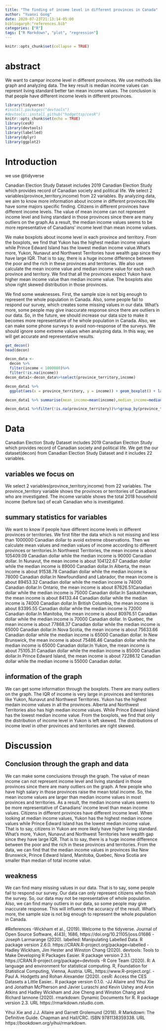 ```yaml
---
title: "The finding of income level in different provinces in Canada"
author: "Yuanxi Gong"
date: 2020-07-23T21:13:14-05:00
bibliogarph:"references.bib"
categories: ["R"]
tags: ["R Markdown", "plot", "regression"]
---
```


```r
knitr::opts_chunk$set(collapse = TRUE)
```

# abstract
We want to campar income level in different provinces. We use methods like graph and analyzing data. The key result is median income values can represnt living standard better tan mean income values. The conclusion is that people have different income levels in different provinces.


```r
library(tidyverse)
#install.packages("devtools")
#devtools::install_github("hodgettsp/cesR")
knitr::opts_chunk$set(echo = TRUE)
library(cesR)
library(devtools)
library(labelled)
library(dplyr)
library(ggplot2)
```

# Introduction

we use @tidyverse

Canadian Election Study Dataset includes 2019 Canadian Election Study which provides record of Canadian society and political life. We select 2 variables(province_territory,income) from 22 variables. By analyzing data, we aim to know more information about income in different provinces.We have some majors specific finding. Citizens in different provinces have different income levels. The value of mean income can not represent income level and living standard in those provinces since there are many outliers on the graph.As a result, the median income values seems to be more representative of Canadians' income level than mean income values. 

We make boxplots about income level in each province and territory. From the boxplots, we find that Yukon has the highest median income values while Prince Edward Island has the lowest median income value.What's more, Yukon, Nunavut and Northwest Territories have wealth gap since they have large IQR. That is to say, there is a huge income difference between the poor and the rich in these provinces and territories. We also use calculate the mean income value and median income value for each each province and territory. We find that all the provinces expect Yukon have higher mean income value than  median income value. The boxplots also show right skewed distribution in those provinces.

We find some weaknesses. First, the sample size is not big enough to represent the whole population in Canada. Also, some people fail to respond our survey, which creates some missing values in our data. What's more, some people may give inaccurate response since there are outliers in our data. So, in the future, we should increase our data size to make it becomes more representative of he whole population in Canada. Also, we can make some phone surveys to avoid non-response of the surveys. We should ignore some extreme values when analyzing data. In this way, we will get accurate and representative results.

```r
get_decon()
head(decon) 
```
```r
decon_data <- 
  decon %>% 
  filter(income < 1000000)%>% 
  filter(!is.na(income))
decon_data1<-decon_data%>%select(province_territory,income)

decon_data1 %>% 
  ggplot(aes(x = province_territory, y = income)) + geom_boxplot() + labs(title="Boxplots of income level in different provinces", x ="province", y = "Income ($)") + coord_flip()
```


```r
decon_data1 %>% summarise(mean_income=mean(income),median_income=median(income),sd_income=sd(income))

decon_data1 %>%filter(!is.na(province_territory))%>%group_by(province_territory)%>%summarise(mean_income=mean(income),median_income=median(income))%>%arrange(desc(mean_income))
```

# Data
Canadian Election Study Dataset includes 2019 Canadian Election Study which provides record of Canadian society and political life. We get the our dataset(decon) from Canadian Election Study Dataset and it includes 22 variables.

## variables we focus on

We select 2 variables(province_territory,income) from 22 variables. The province_territory variable shows the provinces or territories of Canadians who are investigated. The income variable shows the total 2018 household income (before tax) of ecah Canadian who is investigated. 

## summary statistics for variables

We want to know if people have different income levels in different provinces or territories. We first filter the data which is not missing and less than 1000000 Canadian dollar to avoid extreme observations. Then we calculate mean values and median values of income according to different provinces or territories.In Northwest Territories, the mean income is about 105409.09 Canadian dollar while the median income is 90000 Canadian dollar. In Nunavut, the mean income is about 104122.67 Canadian dollar while the median income is 89000 Canadian dollar.In Alberta, the mean income is about 91538.78	Canadian dollar while the median income is 78000 Canadian dollar.In Newfoundland and Labrador, the mean income is about 89453.32	Canadian dollar while the median income is 74000 Canadian dollar.In Ontario, the mean income is about 87626.51Canadian dollar while the median income is 75000 Canadian dollar.In Saskatchewan, the mean income is about 84133.44 Canadian dollar while the median income is 74000 Canadian dollar.In British Columbia, the mean income is about 83395.55	Canadian dollar while the median income is 72000 Canadian dollar.In Manitoba, the mean income is about 80976.51	Canadian dollar while the median income is 70000 Canadian dollar. In Quebec, the mean income is about 77868.37	Canadian dollar while the median income is 65000 Canadian dollar.In Nova Scotia, the mean income is about 75633.66 Canadian dollar while the median income is 65000 Canadian dollar. In New Brunswick, the mean income is about 75486.46 Canadian dollar while the median income is 65000 Canadian dollar.In Yukon, the mean income is about 75105.31 Canadian dollar while the median income is 85000 Canadian dollar.In Prince Edward Island, the mean income is about 72286.12 Canadian dollar while the median income is 55000 Canadian dollar.


## information of the graph
We can get some information through the boxplots. There are many outliers on the graph. The IQR of income is very large in provinces and territories like Yukon, Nunavut and Northwest Territories. Yukon has the highest medain income values in all the provinces. Alberta and Northwest Territories also has high median income values. While Prince Edward Island has the lowest median income value. From the boxplots, we find that only the distribution of income level in Yukon is left skewed. The distributions of income level in other provinces and territories are right skewed.

# Discussion

## Conclusion through the graph and data
We can make some conclusions through the graph. The value of mean income can not represent income level and living standard in those provinces since there are many outliers on the graph. A few people who have high salary in those provinces raise the mean total income. So, the mean income values are larger than median income values in most provinces and territories. As a result, the median income values seems to be more representative of Canadians' income level than mean income values. Citizens in different provinces have different income level. When looking at median income values, Yukon has the highest median income values while Prince Edward Island has the lowest median income value. That is to say, citizens in Yukon are more likely have higher living standard. What's more, Yukon, Nunavut and Northwest Territories have wealth gap since they have large IQR. That is to say, there is a huge income difference between the poor and the rich in these provinces and territories. From the data, we can find that the median income values in provinces like New Brunswick, Prince Edward Island, Manitoba, Quebec, Nova Scotia are smaller than median of total income value.

## weakness 
We can find many missing values in our data. That is to say, some people fail to respond our survey. Our data can only represent citizens who finish the survey. So, our data may not be representative of whole population. Also, we can find many outliers in our data, so some people may give inaccurate response. This will influence the accuracy of the result. What's more, the sample size is not big enough to represent the whole population in Canada.

#References
-Wickham et al., (2019). Welcome to the tidyverse. Journal of Open Source Software, 4(43), 1686,
  https://doi.org/10.21105/joss.01686
-Joseph Larmarange (2020). labelled: Manipulating Labelled Data. R package version 2.6.0.
  https://CRAN.R-project.org/package=labelled 
-Hadley Wickham, Jim Hester and Winston Chang (2020). devtools: Tools to Make Developing R
  Packages Easier. R package version 2.3.1. https://CRAN.R-project.org/package=devtools
-R Core Team (2020). R: A language and environment for statistical computing. R, Foundation for Statistical Computing, Vienna, Austria. URL, https://www.R-project.org/.
-Paul A. Hodgetts and Rohan Alexander (2020). cesR: Access the CES Datasets a Little Easier.. R
  package version 0.1.0.
-JJ Allaire and Yihui Xie and Jonathan McPherson and Javier Luraschi and Kevin Ushey and Aron
  Atkins and Hadley Wickham and Joe Cheng and Winston Chang and Richard Iannone (2020). rmarkdown:
  Dynamic Documents for R. R package version 2.3. URL https://rmarkdown.rstudio.com.

  Yihui Xie and J.J. Allaire and Garrett Grolemund (2018). R Markdown: The Definitive Guide.
  Chapman and Hall/CRC. ISBN 9781138359338. URL https://bookdown.org/yihui/rmarkdown.


